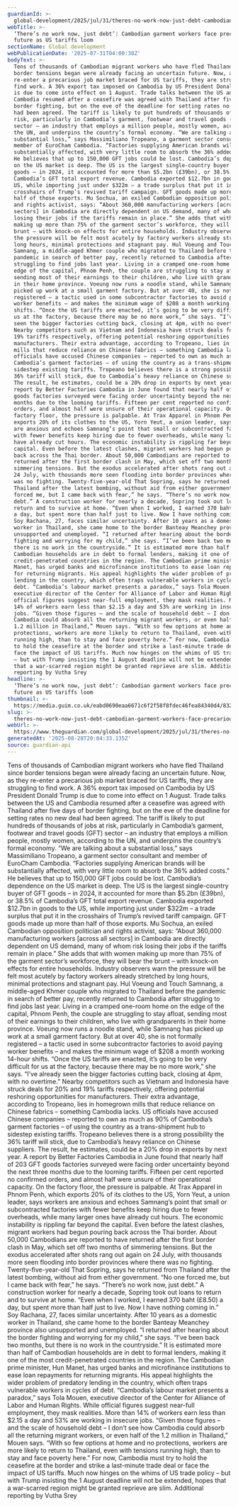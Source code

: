 ```yaml
---
guardianId: >-
  global-development/2025/jul/31/theres-no-work-now-just-debt-cambodian-garment-workers-face-precarious-future-as-us-tariffs-loom
webTitle: >-
  ‘There’s no work now, just debt’: Cambodian garment workers face precarious
  future as US tariffs loom
sectionName: Global development
webPublicationDate: '2025-07-31T04:00:38Z'
bodyText: >-
  Tens of thousands of Cambodian migrant workers who have fled Thailand since
  border tensions began were already facing an uncertain future. Now, as they
  re-enter a precarious job market braced for US tariffs, they are struggling to
  find work. A 36% export tax imposed on Cambodia by US President Donald Trump
  is due to come into effect on 1 August. Trade talks between the US and
  Cambodia resumed after a ceasefire was agreed with Thailand after five days of
  border fighting, but on the eve of the deadline for setting rates no new deal
  had been agreed. The tariff is likely to put hundreds of thousands of jobs at
  risk, particularly in Cambodia’s garment, footwear and travel goods (GFT)
  sector – an industry that employs a million people, mostly women, according to
  the UN, and underpins the country’s formal economy. “We are talking about a
  substantial loss,” says Massimiliano Tropeano, a garment sector consultant and
  member of EuroCham Cambodia. “Factories supplying American brands will be
  substantially affected, with very little room to absorb the 36% added costs.”
  He believes that up to 150,000 GFT jobs could be lost. Cambodia’s dependence
  on the US market is deep. The US is the largest single-country buyer of GFT
  goods – in 2024, it accounted for more than $5.2bn (£39bn), or 38.5% of
  Cambodia’s GFT total export revenue. Cambodia exported $12.7bn in goods to the
  US, while importing just under $322m – a trade surplus that put it in the
  crosshairs of Trump’s revived tariff campaign. GFT goods made up more than
  half of those exports. Mu Sochua, an exiled Cambodian opposition politician
  and rights activist, says: “About 360,000 manufacturing workers [across all
  sectors] in Cambodia are directly dependent on US demand, many of whom risk
  losing their jobs if the tariffs remain in place.” She adds that with women
  making up more than 75% of the garment sector’s workforce, they will bear the
  brunt – with knock-on effects for entire households. Industry observers warn
  the pressure will be felt most acutely by factory workers already stretched by
  long hours, minimal protections and stagnant pay. Hul Voeung and Touch
  Samnang, a middle-aged Khmer couple who migrated to Thailand before the
  pandemic in search of better pay, recently returned to Cambodia after
  struggling to find jobs last year. Living in a cramped one-room home on the
  edge of the capital, Phnom Penh, the couple are struggling to stay afloat,
  sending most of their earnings to their children, who live with grandparents
  in their home province. Voeung now runs a noodle stand, while Samnang has
  picked up work at a small garment factory. But at over 40, she is not formally
  registered – a tactic used in some subcontractor factories to avoid paying
  worker benefits – and makes the minimum wage of $208 a month working 14-hour
  shifts. “Once the US tariffs are enacted, it’s going to be very difficult for
  us at the factory, because there may be no more work,” she says. “I’ve already
  seen the bigger factories cutting back, closing at 4pm, with no overtime.”
  Nearby competitors such as Vietnam and Indonesia have struck deals for 20% and
  19% tariffs respectively, offering potential reshoring opportunities for
  manufacturers. Their extra advantage, according to Tropeano, lies in homegrown
  mills that reduce reliance on Chinese fabrics – something Cambodia lacks. US
  officials have accused Chinese companies – reported to own as much as 90% of
  Cambodia’s garment factories – of using the country as a trans-shipment hub to
  sidestep existing tariffs. Tropeano believes there is a strong possibility the
  36% tariff will stick, due to Cambodia’s heavy reliance on Chinese suppliers.
  The result, he estimates, could be a 20% drop in exports by next year. A
  report by Better Factories Cambodia in June found that nearly half of 203 GFT
  goods factories surveyed were facing order uncertainty beyond the next three
  months due to the looming tariffs. Fifteen per cent reported no confirmed
  orders, and almost half were unsure of their operational capacity. On the
  factory floor, the pressure is palpable. At Trax Apparel in Phnom Penh, which
  exports 20% of its clothes to the US, Yorn Yeut, a union leader, says workers
  are anxious and echoes Samnang’s point that small or subcontracted factories
  with fewer benefits keep hiring due to fewer overheads, while many larger ones
  have already cut hours. The economic instability is rippling far beyond the
  capital. Even before the latest clashes, migrant workers had begun pouring
  back across the Thai border. About 50,000 Cambodians are reported to have
  returned after the first border clash in May, which set off two months of
  simmering tensions. But the exodus accelerated after shots rang out again on
  24 July, with thousands more seen flooding into border provinces where there
  was no fighting. Twenty-five-year-old That Sopring, says he returned from
  Thailand after the latest bombing, without aid from either government. “No one
  forced me, but I came back with fear,” he says. “There’s no work now, just
  debt.” A construction worker for nearly a decade, Sopring took out loans to
  return and to survive at home. “Even when I worked, I earned 370 baht (£8.50)
  a day, but spent more than half just to live. Now I have nothing coming in.”
  Soy Rachana, 27, faces similar uncertainty. After 10 years as a domestic
  worker in Thailand, she came home to the border Banteay Meanchey province also
  unsupported and unemployed. “I returned after hearing about the border
  fighting and worrying for my child,” she says. “I’ve been back two months, but
  there is no work in the countryside.” It is estimated more than half of
  Cambodian households are in debt to formal lenders, making it one of the most
  credit-penetrated countries in the region. The Cambodian prime minister, Hun
  Manet, has urged banks and microfinance institutions to ease loan repayments
  for returning migrants. His appeal highlights the wider problem of predatory
  lending in the country, which often traps vulnerable workers in cycles of
  debt. “Cambodia’s labour market presents a paradox,” says Tola Mouen,
  executive director of the Center for Alliance of Labor and Human Rights. While
  official figures suggest near-full employment, they mask realities. More than
  14% of workers earn less than $2.15 a day and 53% are working in insecure
  jobs. “Given those figures – and the scale of household debt – I don’t see how
  Cambodia could absorb all the returning migrant workers, or even half of the
  1.2 million in Thailand,” Mouen says. “With so few options at home and no
  protections, workers are more likely to return to Thailand, even with tensions
  running high, than to stay and face poverty here.” For now, Cambodia must try
  to hold the ceasefire at the border and strike a last-minute trade deal or
  face the impact of US tariffs. Much now hinges on the whims of US trade policy
  – but with Trump insisting the 1 August deadline will not be extended, hopes
  that a war-scarred region might be granted reprieve are slim. Additional
  reporting by Vutha Srey
headline: >-
  ‘There’s no work now, just debt’: Cambodian garment workers face precarious
  future as US tariffs loom
thumbnail: >-
  https://media.guim.co.uk/eabd0690eaa6671c6f2f58f8fdec46fea84340d4/832_273_2956_2365/500.jpg
slug: >-
  theres-no-work-now-just-debt-cambodian-garment-workers-face-precarious-future-as-us-tariffs-loom
webUrl: >-
  https://www.theguardian.com/global-development/2025/jul/31/theres-no-work-now-just-debt-cambodian-garment-workers-face-precarious-future-as-us-tariffs-loom
generatedAt: '2025-08-28T20:04:33.135Z'
source: guardian-api
---
```

Tens of thousands of Cambodian migrant workers who have fled Thailand since border tensions began were already facing an uncertain future. Now, as they re-enter a precarious job market braced for US tariffs, they are struggling to find work. A 36% export tax imposed on Cambodia by US President Donald Trump is due to come into effect on 1 August. Trade talks between the US and Cambodia resumed after a ceasefire was agreed with Thailand after five days of border fighting, but on the eve of the deadline for setting rates no new deal had been agreed. The tariff is likely to put hundreds of thousands of jobs at risk, particularly in Cambodia’s garment, footwear and travel goods (GFT) sector – an industry that employs a million people, mostly women, according to the UN, and underpins the country’s formal economy. “We are talking about a substantial loss,” says Massimiliano Tropeano, a garment sector consultant and member of EuroCham Cambodia. “Factories supplying American brands will be substantially affected, with very little room to absorb the 36% added costs.” He believes that up to 150,000 GFT jobs could be lost. Cambodia’s dependence on the US market is deep. The US is the largest single-country buyer of GFT goods – in 2024, it accounted for more than $5.2bn (£39bn), or 38.5% of Cambodia’s GFT total export revenue. Cambodia exported $12.7bn in goods to the US, while importing just under $322m – a trade surplus that put it in the crosshairs of Trump’s revived tariff campaign. GFT goods made up more than half of those exports. Mu Sochua, an exiled Cambodian opposition politician and rights activist, says: “About 360,000 manufacturing workers [across all sectors] in Cambodia are directly dependent on US demand, many of whom risk losing their jobs if the tariffs remain in place.” She adds that with women making up more than 75% of the garment sector’s workforce, they will bear the brunt – with knock-on effects for entire households. Industry observers warn the pressure will be felt most acutely by factory workers already stretched by long hours, minimal protections and stagnant pay. Hul Voeung and Touch Samnang, a middle-aged Khmer couple who migrated to Thailand before the pandemic in search of better pay, recently returned to Cambodia after struggling to find jobs last year. Living in a cramped one-room home on the edge of the capital, Phnom Penh, the couple are struggling to stay afloat, sending most of their earnings to their children, who live with grandparents in their home province. Voeung now runs a noodle stand, while Samnang has picked up work at a small garment factory. But at over 40, she is not formally registered – a tactic used in some subcontractor factories to avoid paying worker benefits – and makes the minimum wage of $208 a month working 14-hour shifts. “Once the US tariffs are enacted, it’s going to be very difficult for us at the factory, because there may be no more work,” she says. “I’ve already seen the bigger factories cutting back, closing at 4pm, with no overtime.” Nearby competitors such as Vietnam and Indonesia have struck deals for 20% and 19% tariffs respectively, offering potential reshoring opportunities for manufacturers. Their extra advantage, according to Tropeano, lies in homegrown mills that reduce reliance on Chinese fabrics – something Cambodia lacks. US officials have accused Chinese companies – reported to own as much as 90% of Cambodia’s garment factories – of using the country as a trans-shipment hub to sidestep existing tariffs. Tropeano believes there is a strong possibility the 36% tariff will stick, due to Cambodia’s heavy reliance on Chinese suppliers. The result, he estimates, could be a 20% drop in exports by next year. A report by Better Factories Cambodia in June found that nearly half of 203 GFT goods factories surveyed were facing order uncertainty beyond the next three months due to the looming tariffs. Fifteen per cent reported no confirmed orders, and almost half were unsure of their operational capacity. On the factory floor, the pressure is palpable. At Trax Apparel in Phnom Penh, which exports 20% of its clothes to the US, Yorn Yeut, a union leader, says workers are anxious and echoes Samnang’s point that small or subcontracted factories with fewer benefits keep hiring due to fewer overheads, while many larger ones have already cut hours. The economic instability is rippling far beyond the capital. Even before the latest clashes, migrant workers had begun pouring back across the Thai border. About 50,000 Cambodians are reported to have returned after the first border clash in May, which set off two months of simmering tensions. But the exodus accelerated after shots rang out again on 24 July, with thousands more seen flooding into border provinces where there was no fighting. Twenty-five-year-old That Sopring, says he returned from Thailand after the latest bombing, without aid from either government. “No one forced me, but I came back with fear,” he says. “There’s no work now, just debt.” A construction worker for nearly a decade, Sopring took out loans to return and to survive at home. “Even when I worked, I earned 370 baht (£8.50) a day, but spent more than half just to live. Now I have nothing coming in.” Soy Rachana, 27, faces similar uncertainty. After 10 years as a domestic worker in Thailand, she came home to the border Banteay Meanchey province also unsupported and unemployed. “I returned after hearing about the border fighting and worrying for my child,” she says. “I’ve been back two months, but there is no work in the countryside.” It is estimated more than half of Cambodian households are in debt to formal lenders, making it one of the most credit-penetrated countries in the region. The Cambodian prime minister, Hun Manet, has urged banks and microfinance institutions to ease loan repayments for returning migrants. His appeal highlights the wider problem of predatory lending in the country, which often traps vulnerable workers in cycles of debt. “Cambodia’s labour market presents a paradox,” says Tola Mouen, executive director of the Center for Alliance of Labor and Human Rights. While official figures suggest near-full employment, they mask realities. More than 14% of workers earn less than $2.15 a day and 53% are working in insecure jobs. “Given those figures – and the scale of household debt – I don’t see how Cambodia could absorb all the returning migrant workers, or even half of the 1.2 million in Thailand,” Mouen says. “With so few options at home and no protections, workers are more likely to return to Thailand, even with tensions running high, than to stay and face poverty here.” For now, Cambodia must try to hold the ceasefire at the border and strike a last-minute trade deal or face the impact of US tariffs. Much now hinges on the whims of US trade policy – but with Trump insisting the 1 August deadline will not be extended, hopes that a war-scarred region might be granted reprieve are slim. Additional reporting by Vutha Srey
